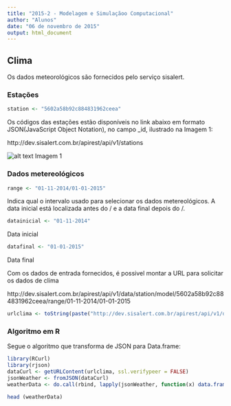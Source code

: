 ```yaml
---
title: "2015-2 - Modelagem e Simulaçãoo Computacional"
author: "Alunos"
date: "06 de novembro de 2015"
output: html_document
---
```

## Clima
Os dados meteorológicos são fornecidos pelo serviço sisalert. 


### Estações
```r
station <- "5602a58b92c884831962ceea"
```
Os códigos das estações estão disponíveis no link abaixo em formato JSON(JavaScript Object Notation), no campo _id, ilustrado na Imagem 1:

http://dev.sisalert.com.br/apirest/api/v1/stations

![alt text](id.png)
Imagem 1


### Dados metereológicos
```r
range <- "01-11-2014/01-01-2015"
```
Indica qual o intervalo usado para selecionar os dados metereológicos. A data inicial está localizada antes do / e a data final depois do /.

```r
datainicial <- "01-11-2014"
```
Data inicial

```r
datafinal <- "01-01-2015"
```
Data final


Com os dados de entrada fornecidos, é possivel montar a URL para solicitar os dados de clima

http://dev.sisalert.com.br/apirest/api/v1/data/station/model/5602a58b92c884831962ceea/range/01-11-2014/01-01-2015

```r
urlclima <- toString(paste("http://dev.sisalert.com.br/apirest/api/v1/data/station/model/" , station , "/range/", datainicial , "/" , datafinal, sep=""))
```

### Algoritmo em R
Segue o algoritmo que transforma de JSON para Data.frame: 
```r
library(RCurl)
library(rjson)
dataCurl <- getURLContent(urlclima, ssl.verifypeer = FALSE)
jsonWeather <- fromJSON(dataCurl)
weatherData <- do.call(rbind, lapply(jsonWeather, function(x) data.frame(x)))

head (weatherData)
```

